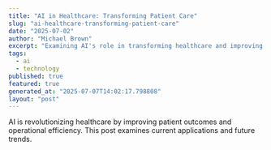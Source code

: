 ```yaml
---
title: "AI in Healthcare: Transforming Patient Care"
slug: "ai-healthcare-transforming-patient-care"
date: "2025-07-02"
author: "Michael Brown"
excerpt: "Examining AI's role in transforming healthcare and improving patient outcomes."
tags:
  - ai
  - technology
published: true
featured: true
generated_at: "2025-07-07T14:02:17.798808"
layout: "post"
---
```


AI is revolutionizing healthcare by improving patient outcomes and operational efficiency. This post examines current applications and future trends.